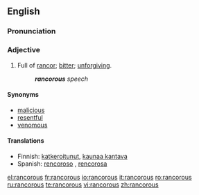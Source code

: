 ==English==

===Pronunciation===
{{rfp}}

===Adjective===
{{en-adj}}

#Full of [[rancor]]; [[bitter]]; [[unforgiving]].
#:'''''rancorous''' speech''

====Synonyms====
* [[malicious]]
* [[resentful]]
* [[venomous]]

====Translations====
{{trans-top|full of rancor}}
*Finnish: [[katkeroitunut]], [[kaunaa kantava]]
*Spanish: [[rencoroso]] {{m}}, [[rencorosa]] {{f}}
{{trans-mid}}
{{trans-bottom}}

[[el:rancorous]]
[[fr:rancorous]]
[[io:rancorous]]
[[it:rancorous]]
[[ro:rancorous]]
[[ru:rancorous]]
[[te:rancorous]]
[[vi:rancorous]]
[[zh:rancorous]]